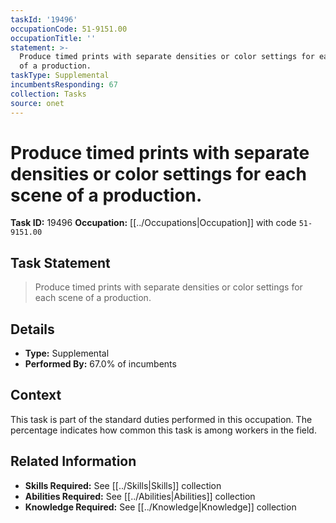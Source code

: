 ```yaml
---
taskId: '19496'
occupationCode: 51-9151.00
occupationTitle: ''
statement: >-
  Produce timed prints with separate densities or color settings for each scene
  of a production.
taskType: Supplemental
incumbentsResponding: 67
collection: Tasks
source: onet
---
```

# Produce timed prints with separate densities or color settings for each scene of a production.

**Task ID:** 19496
**Occupation:** [[../Occupations|Occupation]] with code `51-9151.00`

## Task Statement

> Produce timed prints with separate densities or color settings for each scene of a production.

## Details

- **Type:** Supplemental
- **Performed By:** 67.0% of incumbents

## Context

This task is part of the standard duties performed in this occupation. The percentage indicates how common this task is among workers in the field.

## Related Information

- **Skills Required:** See [[../Skills|Skills]] collection
- **Abilities Required:** See [[../Abilities|Abilities]] collection
- **Knowledge Required:** See [[../Knowledge|Knowledge]] collection

